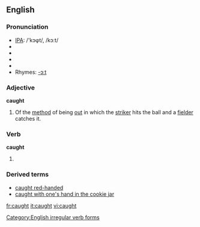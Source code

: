 ==English==

{{rank|struck|man's|write|651|caught|below|window|instead}}

===Pronunciation===
* [[w:IPA|IPA]]: /'kɔφt/, /kɔːt/
* {{audio|en-us-caught.ogg|Audio (US)}}
* {{audio|en-us-inlandnorth-caught.ogg|Audio (US-Inland North)}}
* {{audio|en-au-caught.ogg|Audio (Australia)}}
* {{audio|en-uk-caught.ogg|Audio (UK)}}
* Rhymes: [[Rhymes:English:-ɔːt|-ɔːt]]

===Adjective===
'''caught'''

# {{Cricket}} Of the [[method]] of being [[out]] in which the [[striker]] hits the ball and a [[fielder]] catches it.

===Verb===
'''caught'''

# {{past of|[[catch]]}}

===Derived terms===
*[[caught red-handed]]
*[[caught with one's hand in the cookie jar]]

[[Category:English irregular verb forms]]

[[fr:caught]]
[[it:caught]]
[[vi:caught]]